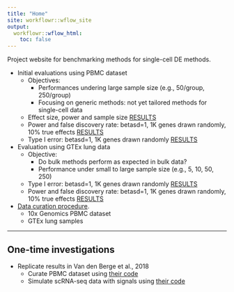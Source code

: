 ```yaml
---
title: "Home"
site: workflowr::wflow_site
output:
  workflowr::wflow_html:
    toc: false
---
```


Project website for benchmarking methods for single-cell DE methods. 

* Initial evaluations using PBMC dataset
    * Objectives:
        + Performances undering large sample size (e.g., 50/group, 250/group)
        + Focusing on generic methods: not yet tailored methods for single-cell data
    * Effect size, power and sample size [RESULTS](eval_initial.html)
    * Power and false discovery rate: betasd=1, 1K genes drawn randomly, 10% true effects [RESULTS](eval_initial_power.html)
    * Type I error: betasd=1, 1K genes drawn randomly [RESULTS](eval_initial_type1.html)    

* Evaluation using GTEx lung data
    * Objective:
        + Do bulk methods perform as expected in bulk data?
        + Performance under small to large sample size (e.g., 5, 10, 50, 250)
    * Type I error: betasd=1, 1K genes drawn randomly [RESULTS](gtex_type1.html)    
    * Power and false discovery rate: betasd=1, 1K genes drawn randomly, 10% true effects [RESULTS](gtex_power.html)
    
    
* [Data curation procedure](../dsc/data/README.md).
    * 10x Genomics PBMC dataset
    * GTEx lung samples

---

## One-time investigations

* Replicate results in Van den Berge et al., 2018
    * Curate PBMC dataset using [their code](pbmc_berge_null.html)
    * Simulate scRNA-seq data with signals using [their code](sim_power_berge_pbmc.html)
    
    


    

